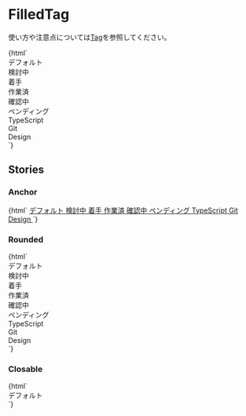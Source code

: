 
<Meta title="Status/FilledTag" />

# FilledTag

使い方や注意点については[Tag](?path=/docs/status-tag--default-story)を参照してください。

<Canvas>
  <Story name="Default">
    {html`
      <div class="jumpu-filled-tag">デフォルト</div>
      <div class="jumpu-filled-tag bg-green-700">検討中</div>
      <div class="jumpu-filled-tag bg-red-700">着手</div>
      <div class="jumpu-filled-tag bg-yellow-700">作業済</div>
      <div class="jumpu-filled-tag bg-pink-600">確認中</div>
      <div class="jumpu-filled-tag bg-gray-600">ペンディング</div>
      <div class="jumpu-filled-tag bg-blue-700">TypeScript</div>
      <div class="jumpu-filled-tag bg-indigo-600">Git</div>
      <div class="jumpu-filled-tag bg-purple-600">Design</div>
    `}
  </Story>
</Canvas>

## Stories

### Anchor

<Canvas>
  <Story name="Anchor">
    {html`
      <a href="#" class="jumpu-filled-tag"> デフォルト </a>
      <a href="#" class="jumpu-filled-tag bg-green-700"> 検討中 </a>
      <a href="#" class="jumpu-filled-tag bg-red-700"> 着手 </a>
      <a href="#" class="jumpu-filled-tag bg-yellow-700"> 作業済 </a>
      <a href="#" class="jumpu-filled-tag bg-pink-600"> 確認中 </a>
      <a href="#" class="jumpu-filled-tag bg-gray-600"> ペンディング </a>
      <a href="#" class="jumpu-filled-tag bg-blue-700"> TypeScript </a>
      <a href="#" class="jumpu-filled-tag bg-indigo-600"> Git </a>
      <a href="#" class="jumpu-filled-tag bg-purple-600"> Design </a>
    `}
  </Story>
</Canvas>

### Rounded

<Canvas>
  <Story name="Rounded">
    {html`
      <div class="jumpu-filled-tag rounded-full">デフォルト</div>
      <div class="jumpu-filled-tag rounded-full bg-green-700">検討中</div>
      <div class="jumpu-filled-tag rounded-full bg-red-700">着手</div>
      <div class="jumpu-filled-tag rounded-full bg-yellow-700">作業済</div>
      <div class="jumpu-filled-tag rounded-full bg-pink-600">確認中</div>
      <div class="jumpu-filled-tag rounded-full bg-gray-600">ペンディング</div>
      <div class="jumpu-filled-tag rounded-full bg-blue-700">TypeScript</div>
      <div class="jumpu-filled-tag rounded-full bg-indigo-600">Git</div>
      <div class="jumpu-filled-tag rounded-full bg-purple-600">Design</div>
    `}
  </Story>
</Canvas>

### Closable

<Canvas>
  <Story name="Closable">
    {html`
      <div class="jumpu-filled-tag">
        デフォルト
        <div role="button" aria-label="閉じる"></div>
      </div>
    `}
  </Story>
</Canvas>
